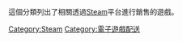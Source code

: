 這個分類列出了相關透過[[Steam商店|Steam]]平台進行銷售的遊戲。

[[Category:Steam|Category:Steam]]
[[Category:電子遊戲配送|Category:電子遊戲配送]]